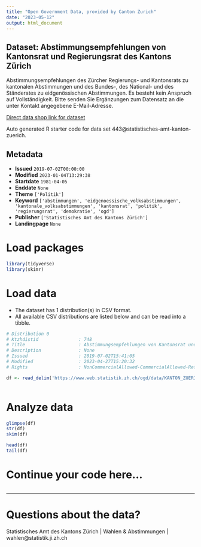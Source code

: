 ```yaml
---
title: "Open Government Data, provided by Canton Zurich"
date: "2023-05-12"
output: html_document
---
```


## Dataset: Abstimmungsempfehlungen von Kantonsrat und Regierungsrat des Kantons Zürich

Abstimmungsempfehlungen des Zürcher Regierungs- und Kantonsrats zu kantonalen Abstimmungen und des Bundes-, des National- und des Ständerates zu eidgenössischen Abstimmungen. Es besteht kein Anspruch auf Vollständigkeit. Bitte senden Sie Ergänzungen zum Datensatz an die unter Kontakt angegebene E-Mail-Adresse.

[Direct data shop link for dataset](https://www.zh.ch/de/politik-staat/opendata.html#/datasets/443@statistisches-amt-kanton-zuerich)

Auto generated R starter code for data set 443@statistisches-amt-kanton-zuerich.

## Metadata

- **Issued** `2019-07-02T00:00:00`
- **Modified** `2023-01-04T13:29:38`
- **Startdate** `1981-04-05`
- **Enddate** `None`
- **Theme** `['Politik']`
- **Keyword** `['abstimmungen', 'eidgenoessische_volksabstimmungen', 'kantonale_volksabstimmungen', 'kantonsrat', 'politik', 'regierungsrat', 'demokratie', 'ogd']`
- **Publisher** `['Statistisches Amt des Kantons Zürich']`
- **Landingpage** `None`


# Load packages

```r

library(tidyverse)
library(skimr)

```

# Load data

-   The dataset has 1 distribution(s) in CSV format.
-   All available CSV distributions are listed below and can be read into a tibble.

```r

# Distribution 0
# Ktzhdistid               : 748
# Title                    : Abstimmungsempfehlungen von Kantonsrat und Regierungsrat des Kantons Zürich
# Description              : None
# Issued                   : 2019-07-02T15:41:05
# Modified                 : 2023-04-27T15:20:32
# Rights                   : NonCommercialAllowed-CommercialAllowed-ReferenceRequired

df <- read_delim('https://www.web.statistik.zh.ch/ogd/data/KANTON_ZUERICH_abstimmungsempfehlungen.csv')



```

# Analyze data

```r

glimpse(df)
str(df)
skim(df)

head(df)
tail(df)

```

# Continue your code here...

```r

```

------------------------------------------------------------------------

# Questions about the data?

Statistisches Amt des Kantons Zürich | Wahlen & Abstimmungen | wahlen@statistik.ji.zh.ch
